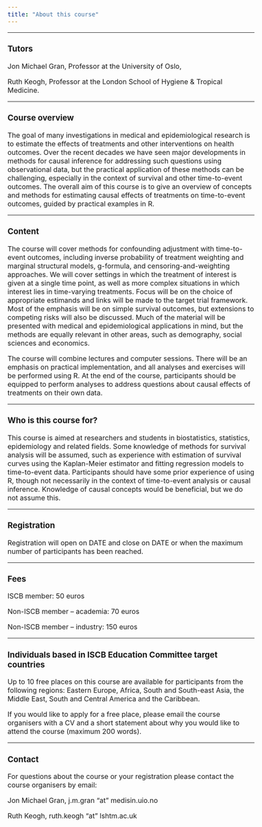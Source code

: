 ```yaml
---
title: "About this course"
---
```


<style type="text/css">
  body{
  font-size: 12pt;
}
</style>

---

### Tutors

Jon Michael Gran, Professor at the University of Oslo,

Ruth Keogh, Professor at the London School of Hygiene & Tropical Medicine.

---

### Course overview

The goal of many investigations in medical and epidemiological research is to estimate the effects of treatments and other interventions on health outcomes. Over the recent decades we have seen major developments in methods for causal inference for addressing such questions using observational data, but the practical application of these methods can be challenging, especially in the context of survival and other time-to-event outcomes. The overall aim of this course is to give an overview of concepts and methods for estimating causal effects of treatments on time-to-event outcomes, guided by practical examples in R.

---

### Content

The course will cover methods for confounding adjustment with time-to-event outcomes, including inverse probability of treatment weighting and marginal structural models, g-formula, and censoring-and-weighting approaches. We will cover settings in which the treatment of interest is given at a single time point, as well as more complex situations in which interest lies in time-varying treatments. Focus will be on the choice of appropriate estimands and links will be made to the target trial framework. Most of the emphasis will be on simple survival outcomes, but extensions to competing risks will also be discussed. Much of the material will be presented with medical and epidemiological applications in mind, but the methods are equally relevant in other areas, such as demography, social sciences and economics.

The course will combine lectures and computer sessions. There will be an emphasis on practical implementation, and all analyses and exercises will be performed using R. At the end of the course, participants should be equipped to perform analyses to address questions about causal effects of treatments on their own data.

---

### Who is this course for?

This course is aimed at researchers and students in biostatistics, statistics, epidemiology and related fields. Some knowledge of methods for survival analysis will be assumed, such as experience with estimation of survival curves using the Kaplan-Meier estimator and fitting regression models to time-to-event data. Participants should have some prior experience of using R, though not necessarily in the context of time-to-event analysis or causal inference. Knowledge of causal concepts would be beneficial, but we do not assume this. 

---

### Registration

Registration will open on DATE and close on DATE or when the maximum number of participants has been reached.

---

### Fees

ISCB member: 50 euros

Non-ISCB member – academia: 70 euros

Non-ISCB member – industry: 150 euros

---

### Individuals based in ISCB Education Committee target countries

Up to 10 free places on this course are available for participants from the following regions: Eastern Europe, Africa, South and South-east Asia, the Middle East, South and Central America and the Caribbean.

If you would like to apply for a free place, please email the course organisers with a CV and a short statement about why you would like to attend the course (maximum 200 words). 

---

### Contact

For questions about the course or your registration please contact the course organisers by email:

Jon Michael Gran, j.m.gran "at" medisin.uio.no

Ruth Keogh, ruth.keogh "at" lshtm.ac.uk


</br>
